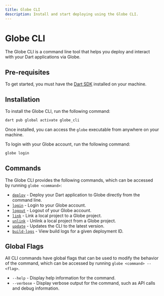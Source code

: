 ```yaml
---
title: Globe CLI
description: Install and start deploying using the Globe CLI.
---
```


# Globe CLI

The Globe CLI is a command line tool that helps you deploy and interact with your Dart applications via Globe.

## Pre-requisites

To get started, you must have the [Dart SDK](https://dart.dev/get-dart) installed on your machine.

## Installation

To install the Globe CLI, run the following command:

```bash
dart pub global activate globe_cli
```

Once installed, you can access the `globe` executable from anywhere on your machine.

To login with your Globe account, run the following command:

```bash
globe login
```

## Commands

The Globe CLI provides the following commands, which can be accessed by running `globe <command>`:

- [`deploy`](/cli/commands/deploy) - Deploy your Dart application to Globe directly from the command line.
- [`login`](/cli/commands/login) - Login to your Globe account.
- [`logout`](/cli/commands/logout) - Logout of your Globe account.
- [`link`](/cli/commands/link) - Link a local project to a Globe project.
- [`unlink`](/cli/commands/unlink) - Unlink a local project from a Globe project.
- [`update`](/cli/commands/update) - Updates the CLI to the latest version.
- [`build-logs`](/cli/commands/build-logs) - View build logs for a given deployment ID.

## Global Flags

All CLI commands have global flags that can be used to modify the behavior of the command, which can be accessed by running `globe <command> --<flag>`.

- `--help` - Display help information for the command.
- `--verbose` - Display verbose output for the command, such as API calls and debug information.
